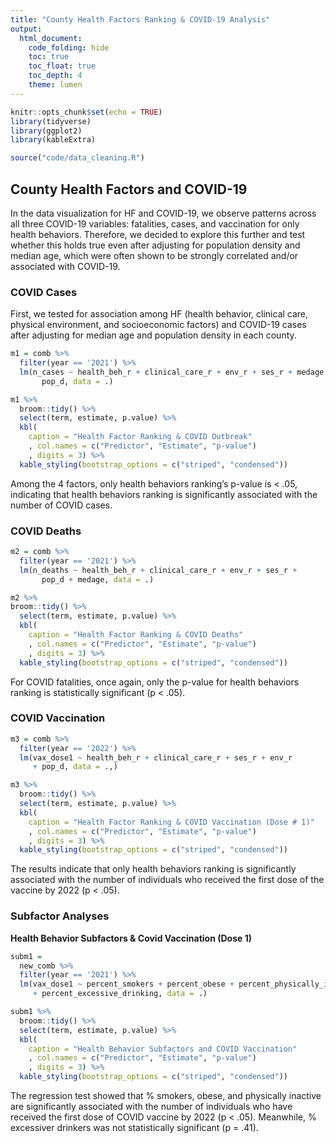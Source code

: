 ```yaml
---
title: "County Health Factors Ranking & COVID-19 Analysis"
output: 
  html_document:
    code_folding: hide
    toc: true
    toc_float: true
    toc_depth: 4
    theme: lumen
---
```


```r
knitr::opts_chunk$set(echo = TRUE)
library(tidyverse)
library(ggplot2)
library(kableExtra)

source("code/data_cleaning.R")
```

## County Health Factors and COVID-19

In the data visualization for HF and COVID-19, we observe patterns across all three COVID-19 variables: fatalities, cases, and vaccination for only health behaviors. Therefore, we decided to explore this further and test whether this holds true even after adjusting for population density and median age, which were often shown to be strongly correlated and/or associated with COVID-19.

### COVID Cases

First, we tested for association among HF (health behavior, clinical care, physical environment, and socioeconomic factors) and COVID-19 cases after adjusting for median age and population density in each county. 

```r
m1 = comb %>% 
  filter(year == '2021') %>% 
  lm(n_cases ~ health_beh_r + clinical_care_r + env_r + ses_r + medage + 
       pop_d, data = .)

m1 %>% 
  broom::tidy() %>%
  select(term, estimate, p.value) %>% 
  kbl(
    caption = "Health Factor Ranking & COVID Outbreak"
    , col.names = c("Predictor", "Estimate", "p-value")
    , digits = 3) %>% 
  kable_styling(bootstrap_options = c("striped", "condensed"))
```

Among the 4 factors, only health behaviors ranking's p-value is < .05, indicating that health behaviors ranking is significantly associated with the number of COVID cases.

### COVID Deaths

```r
m2 = comb %>% 
  filter(year == '2021') %>% 
  lm(n_deaths ~ health_beh_r + clinical_care_r + env_r + ses_r + 
       pop_d + medage, data = .)

m2 %>% 
broom::tidy() %>%
  select(term, estimate, p.value) %>% 
  kbl(
    caption = "Health Factor Ranking & COVID Deaths"
    , col.names = c("Predictor", "Estimate", "p-value")
    , digits = 3) %>% 
  kable_styling(bootstrap_options = c("striped", "condensed"))
```

For COVID fatalities, once again, only the p-value for health behaviors ranking is statistically significant (p < .05).

### COVID Vaccination

```r
m3 = comb %>% 
  filter(year == '2022') %>% 
  lm(vax_dose1 ~ health_beh_r + clinical_care_r + ses_r + env_r 
     + pop_d, data = .,)

m3 %>% 
  broom::tidy() %>%
  select(term, estimate, p.value) %>% 
  kbl(
    caption = "Health Factor Ranking & COVID Vaccination (Dose # 1)"
    , col.names = c("Predictor", "Estimate", "p-value")
    , digits = 3) %>% 
  kable_styling(bootstrap_options = c("striped", "condensed"))
```

The results indicate that only health behaviors ranking is significantly associated with the number of individuals who received the first dose of the vaccine by 2022 (p < .05).

### Subfactor Analyses

**Health Behavior Subfactors & Covid Vaccination (Dose 1)**
```r
subm1 =
  new_comb %>%
  filter(year == '2021') %>%
  lm(vax_dose1 ~ percent_smokers + percent_obese + percent_physically_inactive 
     + percent_excessive_drinking, data = .)

subm1 %>% 
  broom::tidy() %>%
  select(term, estimate, p.value) %>% 
  kbl(
    caption = "Health Behavior Subfactors and COVID Vaccination"
    , col.names = c("Predictor", "Estimate", "p-value")
    , digits = 3) %>% 
  kable_styling(bootstrap_options = c("striped", "condensed"))
```

The regression test showed that % smokers, obese, and physically inactive are significantly associated with the number of individuals who have received the first dose of COVID vaccine by 2022 (p < .05). Meanwhile, % excessiver drinkers was not statistically significant (p = .41).